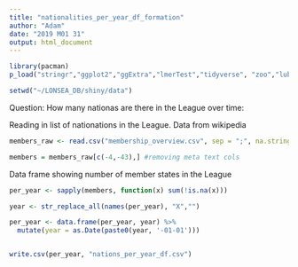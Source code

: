 ```yaml
---
title: "nationalities_per_year_df_formation"
author: "Adam"
date: "2019 M01 31"
output: html_document
---
```


```r

library(pacman)
p_load("stringr","ggplot2","ggExtra","lmerTest","tidyverse", "zoo","lubridate", "data.table")

setwd("~/LONSEA_DB/shiny/data")

```



Question: How many nationas are there in the League over time:

Reading in list of nationations in the League. Data from wikipedia
```r

members_raw <- read.csv("membership_overview.csv", sep = ";", na.strings = c("NA", "")) 

members = members_raw[c(-4,-43),] #removing meta text cols

```

Data frame showing number of member states in the League
```r
per_year <- sapply(members, function(x) sum(!is.na(x))) 

year <- str_replace_all(names(per_year), "X","")

per_year <- data.frame(per_year, year) %>% 
  mutate(year = as.Date(paste0(year, '-01-01')))


write.csv(per_year, "nations_per_year_df.csv")
```